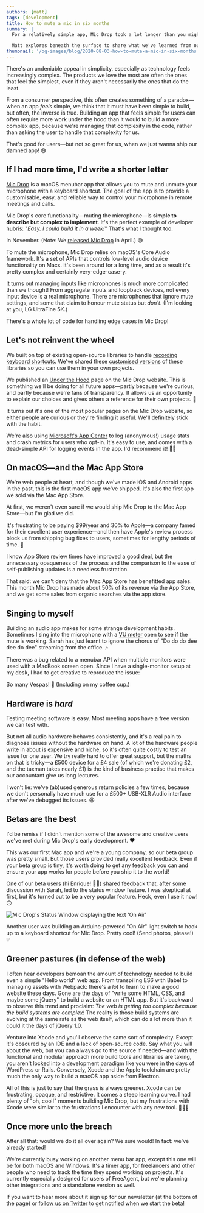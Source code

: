 ```yaml
---
authors: [matt]
tags: [development]
title: How to mute a mic in six months
summary: |
  For a relatively simple app, Mic Drop took a lot longer than you might think to build—and that's not even counting all the time we've spent on marketing! It turns out that there's a lot more to simplicity than there seems—and audio, in particular, is especially complex.

  Matt explores beneath the surface to share what we've learned from our first foray into macOS app development, from a (mostly) technical perspective.
thumbnail: '/og-images/blog/2020-08-03-how-to-mute-a-mic-in-six-months.png'
---
```



There's an undeniable appeal in simplicity, especially as technology feels increasingly complex. The products we love the most are often the ones that feel the simplest, even if they aren't necessarily the ones that do the least.

From a consumer perspective, this often creates something of a paradox—when an app _feels_ simple, we think that it must have been simple to build, but often, the inverse is true. Building an app that feels simple for users can often require more work under the hood than it would to build a more complex app, because we're managing that complexity in the code, rather than asking the user to handle that complexity for us.

That's good for users—but not so great for us, when we just wanna ship our damned app! 😅

## If I had more time, I'd write a shorter letter

[Mic Drop](https://getmicdrop.com/) is a macOS menubar app that allows you to mute and unmute your microphone with a keyboard shortcut. The goal of the app is to provide a customisable, easy, and reliable way to control your microphone in remote meetings and calls.

Mic Drop's core functionality—muting the microphone—is **simple to describe but complex to implement**. It's the perfect example of developer hubris: "_Easy. I could build it in a week!_" That's what I thought too.

In November. (Note: We [released Mic Drop](/blog/2020-04-29-say-hello-to-mic-drop) in April.) 😅

<DecorativeImage
  alt="A flowchart showing how you might think muting a device would work: press a button, and the device mutes."
  image="src/images/blog/2020-08-12-muting-how-you-think-it-works.png"
/>

To mute the microphone, Mic Drop relies on macOS's Core Audio framework. It's a set of APIs that controls low-level audio device functionality on Macs. It's been around for a long time, and as a result it's pretty complex and certainly very-edge-case-y.

It turns out managing inputs like microphones is much more complicated than we thought! From aggregate inputs and loopback devices, not every input device is a real microphone. There are microphones that ignore mute settings, and some that claim to honour mute status but _don't_. (I'm looking at you, LG UltraFine 5K.)

<DecorativeImage
  alt="A flowchart showing the complex path by which muting a device actually works: press a button, and we first check to see if the device is mutable, then check if it's already muted, then repeat for all other devices connected. "
  image="src/images/blog/2020-08-12-muting-how-it-actually-works.png"
/>

There's a whole lot of code for handling edge cases in Mic Drop!

## Let's not reinvent the wheel

We built on top of existing open-source libraries to handle [recording keyboard shortcuts](https://github.com/octopusthink/KeyHolder). We've shared these [customised versions](https://github.com/octopusthink/Magnet) of these libraries so you can use them in your own projects.

We published an [Under the Hood](https://getmicdrop.com/under-the-hood/) page on the Mic Drop website. This is something we'll be doing for all future apps—partly because we're curious, and partly because we're fans of transparency. It allows us an opportunity to explain our choices and gives others a reference for their own projects. 📕

It turns out it's one of the most popular pages on the Mic Drop website, so either people are curious or they're finding it useful. We'll definitely stick with the habit.

We're also using [Microsoft's App Center](https://appcenter.ms) to log (anonymous!) usage stats and crash metrics for users who opt-in. It's easy to use, and comes with a dead-simple API for logging events in the app. I'd recommend it! 👍🏻

## On macOS—and the Mac App Store

We're web people at heart, and though we've made iOS and Android apps in the past, this is the first macOS app we've shipped. It's also the first app we sold via the Mac App Store.

At first, we weren't even sure if we would ship Mic Drop to the Mac App Store—but I'm glad we did.

It's frustrating to be paying \$99/year and 30% to Apple—a company famed for their excellent user experience—and then have Apple's review process block us from shipping bug fixes to users, sometimes for lengthy periods of time. 😤

I know App Store review times have improved a good deal, but the unnecessary opaqueness of the process and the comparison to the ease of self-publishing updates is a needless frustration.

That said: we can't deny that the Mac App Store has benefitted app sales. This month Mic Drop has made about 50% of its revenue via the App Store, and we get some sales from organic searches via the app store.

## Singing to myself

Building an audio app makes for some strange development habits. Sometimes I sing into the microphone with a [VU meter](https://en.wikipedia.org/wiki/VU_meter) open to see if the mute is working. Sarah has just learnt to ignore the chorus of "Do do do dee dee do dee" streaming from the office. 🎶

There was a bug related to a menubar API when multiple monitors were used with a MacBook screen open. Since I have a single-monitor setup at my desk, I had to get creative to reproduce the issue:

<Tweet
  align="center"
  hideConversation
  tweetLink="https://twitter.com/tofumatt/status/1271388983008903169"
/>

So many Vespas! 🛵 (Including on my coffee cup.)

## Hardware is _hard_

Testing meeting software is easy. Most meeting apps have a free version we can test with.

But not all audio hardware behaves consistently, and it's a real pain to diagnose issues without the hardware on hand. A lot of the hardware people write in about is expensive and niche, so it's often quite costly to test an issue for one user. We try really hard to offer great support, but the maths on that is tricky—a £500 device for a £4 sale (of which we're donating £2, and the taxman takes nearly £1) is the kind of business practise that makes our accountant give us long lectures.

I won't lie: we've (ab)used generous return policies a few times, because we don't personally have much use for a £500+ USB-XLR Audio interface after we've debugged its issues. 😆

## Betas are the best

I'd be remiss if I didn't mention some of the awesome and creative users we've met during Mic Drop's early development. ❤️

This was our first Mac app and we're a young company, so our beta group was pretty small. But those users provided really excellent feedback. Even if your beta group is tiny, it's worth doing to get any feedback you can and ensure your app works for people before you ship it to the world!

One of our beta users (hi Enrique! 👋🏻) shared feedback that, after some discussion with Sarah, led to the status window feature. I was skeptical at first, but it's turned out to be a very popular feature. Heck, even I use it now! 🙃

<Image
  src="/images/blog/2020-08-03-mic-drop-status-window.png"
  alt="Mic Drop's Status Window displaying the text 'On Air'"
/>

Another user was building an Arduino-powered "On Air" light switch to hook up to a keyboard shortcut for Mic Drop. Pretty cool! (Send photos, please!) 💡

## Greener pastures (in defense of the web)

I often hear developers bemoan the amount of technology needed to build even a simple "Hello world" web app. From transpiling ES6 with Babel to managing assets with Webpack: there's a _lot_ to learn to make a good website these days. Gone are the days of "write some HTML, CSS, and maybe some jQuery" to build a website or an HTML app. But it's backward to observe this trend and proclaim: _The web is getting too complex because the build systems are complex!_ The reality is those build systems are evolving at the same rate as the web itself, which can do a lot more than it could it the days of jQuery 1.0.

Venture into Xcode and you'll observe the same sort of complexity. Except it's obscured by an IDE and a lack of open-source code. Say what you will about the web, but you can always go to the source if needed—and with the functional and modular approach more build tools and libraries are taking, you aren't locked into a development paradigm like you were in the days of WordPress or Rails. Conversely, Xcode and the Apple toolchain are pretty much the only way to build a macOS app aside from Electron.

All of this is just to say that the grass is always greener. Xcode can be frustrating, opaque, and restrictive. It comes a steep learning curve. I had plenty of "oh, cool!" moments building Mic Drop, but my frustrations with Xcode were similar to the frustrations I encounter with any new tool. 🤷🏻‍♂️

## Once more unto the breach

After all that: would we do it all over again? We sure would! In fact: we've already started!

We're currently busy working on another menu bar app, except this one will be for both macOS and Windows. It's a timer app, for freelancers and other people who need to track the time they spend working on projects. It's currently especially designed for users of FreeAgent, but we're planning other integrations and a standalone version as well.

If you want to hear more about it sign up for our newsletter (at the bottom of the page) or [follow us on Twitter](https://twitter.com/octopusthinks) to get notified when we start the beta!
